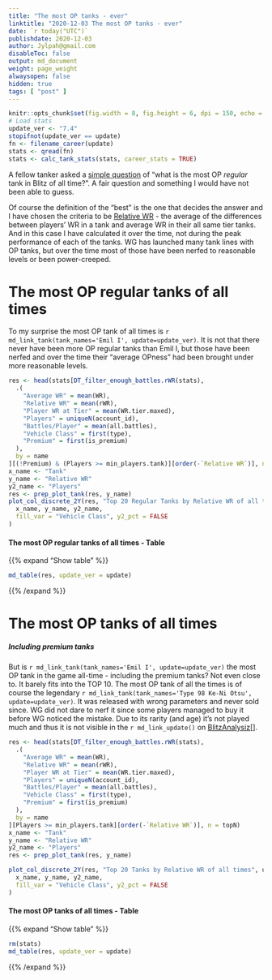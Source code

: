 ```yaml
---
title: "The most OP tanks - ever"
linktitle: "2020-12-03 The most OP tanks - ever"
date: `r today("UTC")`
publishdate: 2020-12-03
author: Jylpah@gmail.com
disableToc: false
output: md_document
weight: page_weight
alwaysopen: false
hidden: true
tags: [ "post" ]
---
```


```r
knitr::opts_chunk$set(fig.width = 8, fig.height = 6, dpi = 150, echo = FALSE, dev = c("svglite", "png"))
# Load stats
update_ver <- "7.4"
stopifnot(update_ver == update)
fn <- filename_career(update)
stats <- qread(fn)
stats <- calc_tank_stats(stats, career_stats = TRUE)
```

A fellow tanker asked a 
[simple question](http://forum.wotblitz.eu/index.php?/topic/54989-most-op-regular-tank-of-all-time/) 
of "what is the most OP _regular_ tank in Blitz of all time?". 
A fair question and something I would have not been able to guess. 

Of course the definition of the "best" is the one that decides the 
answer and I have chosen the criteria to be 
[Relative WR](/blog/2020-06-08_measuring_tank_performance/#introducing-relative-wr) 
- the average of the differences between players' WR in a tank and average WR in 
their all same tier tanks. And in this case I have calculated it over the time, 
not during the peak performance of each of the tanks. WG has launched many tank 
lines with OP tanks, but over the time most of those have been nerfed to reasonable 
levels or been power-creeped.  

# The most OP regular tanks of all times

To my surprise the most OP tank of all times is 
`r md_link_tank(tank_names='Emil I', update=update_ver)`. It is not that there never have 
been more OP regular tanks than Emil I, but those have been nerfed and 
over the time their "average OPness" had been brought under more 
reasonable levels.   


```r
res <- head(stats[DT_filter_enough_battles.rWR(stats),
  .(
    "Average WR" = mean(WR),
    "Relative WR" = mean(rWR),
    "Player WR at Tier" = mean(WR.tier.maxed),
    "Players" = uniqueN(account_id),
    "Battles/Player" = mean(all.battles),
    "Vehicle Class" = first(type),
    "Premium" = first(is_premium)
  ),
  by = name
][(!Premium) & (Players >= min_players.tank)][order(-`Relative WR`)], n = topN)
x_name <- "Tank"
y_name <- "Relative WR"
y2_name <- "Players"
res <- prep_plot_tank(res, y_name)
plot_col_discrete_2Y(res, "Top 20 Regular Tanks by Relative WR of all times", update,
  x_name, y_name, y2_name,
  fill_var = "Vehicle Class", y2_pct = FALSE
)
```

#### The most OP regular tanks of all times - Table

{{% expand "Show table" %}}
```r
md_table(res, update_ver = update)
```
{{% /expand %}}

# The most OP tanks of all times
##### Including premium tanks

But is `r md_link_tank(tank_names='Emil I', update=update_ver)` the most OP tank in 
the game all-time - including the premium tanks? Not even close to. 
It barely fits into the TOP 10. The most OP tank of all the times is 
of course the legendary `r md_link_tank(tank_names='Type 98 Ke-Ni Otsu', update=update_ver)`. 
It was released with wrong parameters and never sold since. WG did not 
dare to nerf it since some players managed to buy it before WG noticed 
the mistake. Due to its rarity (and age) it's not played much and thus 
it is not visible in the `r md_link_update()` on [BlitzAnalysiz[]](/).

```r
res <- head(stats[DT_filter_enough_battles.rWR(stats),
  .(
    "Average WR" = mean(WR),
    "Relative WR" = mean(rWR),
    "Player WR at Tier" = mean(WR.tier.maxed),
    "Players" = uniqueN(account_id),
    "Battles/Player" = mean(all.battles),
    "Vehicle Class" = first(type),
    "Premium" = first(is_premium)
  ),
  by = name
][Players >= min_players.tank][order(-`Relative WR`)], n = topN)
x_name <- "Tank"
y_name <- "Relative WR"
y2_name <- "Players"
res <- prep_plot_tank(res, y_name)

plot_col_discrete_2Y(res, "Top 20 Tanks by Relative WR of all times", update,
  x_name, y_name, y2_name,
  fill_var = "Vehicle Class", y2_pct = FALSE
)
```


#### The most OP tanks of all times - Table

{{% expand "Show table" %}}
```r
rm(stats)
md_table(res, update_ver = update)
```
{{% /expand %}}
